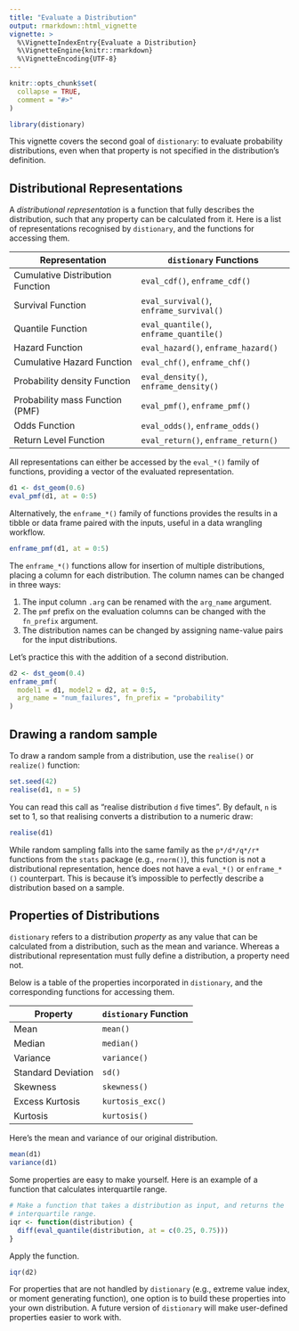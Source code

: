 ```yaml
---
title: "Evaluate a Distribution"
output: rmarkdown::html_vignette
vignette: >
  %\VignetteIndexEntry{Evaluate a Distribution}
  %\VignetteEngine{knitr::rmarkdown}
  %\VignetteEncoding{UTF-8}
---
```


```r
knitr::opts_chunk$set(
  collapse = TRUE,
  comment = "#>"
)
```

```r
library(distionary)
```

This vignette covers the second goal of `distionary`: to evaluate probability distributions, even when that property is not specified in the distribution's definition.

## Distributional Representations

A _distributional representation_ is a function that fully describes the distribution, such that any property can be calculated from it. Here is a list of representations recognised by `distionary`, and the functions for accessing them. 

| Representation                   | `distionary` Functions                  |
|----------------------------------|-----------------------------------------|
| Cumulative Distribution Function | `eval_cdf()`,      `enframe_cdf()`      |
| Survival Function                | `eval_survival()`, `enframe_survival()` |
| Quantile Function                | `eval_quantile()`, `enframe_quantile()` |
| Hazard Function                  | `eval_hazard()`,   `enframe_hazard()`   |
| Cumulative Hazard Function       | `eval_chf()`,      `enframe_chf()`      |
| Probability density Function     | `eval_density()`,  `enframe_density()`  |
| Probability mass Function (PMF)  | `eval_pmf()`,      `enframe_pmf()`      |
| Odds Function                    | `eval_odds()`,     `enframe_odds()`     |
| Return Level Function            | `eval_return()`,   `enframe_return()`   |

All representations can either be accessed by the `eval_*()` family of functions, providing a vector of the evaluated representation.

```r
d1 <- dst_geom(0.6)
eval_pmf(d1, at = 0:5)
```

Alternatively, the `enframe_*()` family of functions provides the results in a tibble or data frame paired with the inputs, useful in a data wrangling workflow.

```r
enframe_pmf(d1, at = 0:5)
```

The `enframe_*()` functions allow for insertion of multiple distributions, placing a column for each distribution. The column names can be changed in three ways:

1. The input column `.arg` can be renamed with the `arg_name` argument.
2. The `pmf` prefix on the evaluation columns can be changed with the `fn_prefix` argument.
3. The distribution names can be changed by assigning name-value pairs for the input distributions.

Let's practice this with the addition of a second distribution.

```r
d2 <- dst_geom(0.4)
enframe_pmf(
  model1 = d1, model2 = d2, at = 0:5, 
  arg_name = "num_failures", fn_prefix = "probability"
)
```

## Drawing a random sample

To draw a random sample from a distribution, use the `realise()` or `realize()` function:

```r
set.seed(42)
realise(d1, n = 5)
```

You can read this call as "realise distribution `d` five times". By default, `n` is set to 1, so that realising converts a distribution to a numeric draw:

```r
realise(d1)
```

While random sampling falls into the same family as the `p*/d*/q*/r*` functions from the `stats` package (e.g., `rnorm()`), this function is not a distributional representation, hence does not have a `eval_*()` or `enframe_*()` counterpart. This is because it's impossible to perfectly describe a distribution based on a sample. 

## Properties of Distributions

`distionary` refers to a distribution _property_ as any value that can be calculated from a distribution, such as the mean and variance. Whereas a distributional representation must fully define a distribution, a property need not.

Below is a table of the properties incorporated in `distionary`, and the corresponding functions for accessing them.

| Property | `distionary` Function |
|----------|---------------------|
| Mean                       | `mean()` |
| Median                     | `median()` |
| Variance                   | `variance()` |
| Standard Deviation         | `sd()` |
| Skewness                   | `skewness()` |
| Excess Kurtosis            | `kurtosis_exc()` |
| Kurtosis                   | `kurtosis()` |

Here's the mean and variance of our original distribution.

```r
mean(d1)
variance(d1)
```

Some properties are easy to make yourself. Here is an example of a function that calculates interquartile range.

```r
# Make a function that takes a distribution as input, and returns the
# interquartile range.
iqr <- function(distribution) {
  diff(eval_quantile(distribution, at = c(0.25, 0.75)))
}
```

Apply the function.

```r
iqr(d2)
```

For properties that are not handled by `distionary` (e.g., extreme value index, or moment generating function), one option is to build these properties into your own distribution. A future version of `distionary` will make user-defined properties easier to work with.
